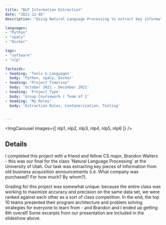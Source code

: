 ```yaml
---
title: "NLP Information Extraction"
date: "2021-12-05"
description: "Using Natural Language Processing to extract key information from articles."

languages:
- "Python"
- "spaCy"
- "Docker"

tags:
- "software"
- "nlp"

factoids: 
- heading: 'Tools & Languages'
  body: 'Python, spaCy, Docker'
- heading: "Project Timeline"
  body: 'October 2021 - December 2021'
- heading: 'Project Type'
  body: 'Group Coursework | Team of 2'
- heading: 'My Roles'
  body: 'Extraction Rules, Contanerization, Testing'


---
```




<ImgCarousel images={[
	nlp1,
	nlp2,
	nlp3,
	nlp4,
	nlp5,
	nlp6
]} />

<ProseWrapper>

## Details

I completed this project with a friend and fellow CS major, Brandon Walters - this was our final for the class 'Natural Language Processing' at the University of Utah. Our task was extracting key pieces of information from old business acquisition announcements (i.e. What company was purchased? For how much? By whom?).

Grading for this project was somewhat unique: because the entire class was working to maximize accuracy and precision on the same data set, we were ranked against each other as a sort of class competition. In the end, the top 10 teams presented their program architecture and problem solving strategies for everyone to learn from - and Brandon and I ended up getting 6th overall! Some excerpts from our presentation are included in the slideshow above.

</ProseWrapper>

